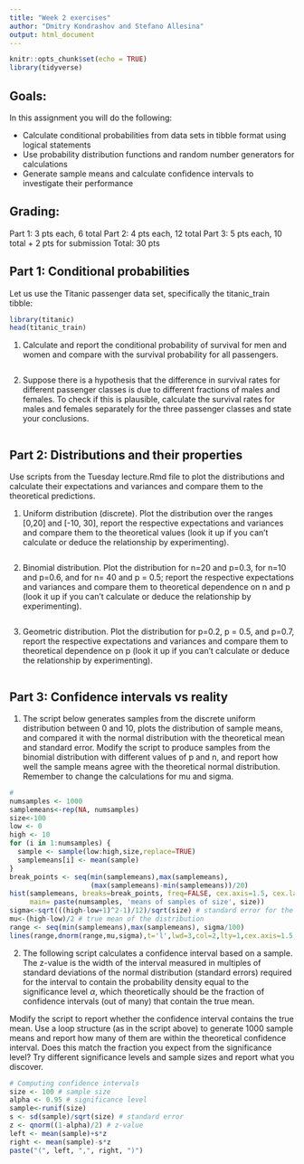 ```yaml
---
title: "Week 2 exercises"
author: "Dmitry Kondrashov and Stefano Allesina"
output: html_document
---
```


```r
knitr::opts_chunk$set(echo = TRUE)
library(tidyverse)
```



## Goals: 
In this assignment you will do the following:

  * Calculate conditional probabilities from data sets in tibble format using logical statements
  * Use probability distribution functions and random number generators for calculations
  * Generate sample means and calculate confidence intervals to investigate their performance


## Grading:
Part 1: 3 pts each, 6 total
Part 2: 4 pts each, 12 total
Part 3: 5 pts each, 10 total
+ 2 pts for submission
Total: 30 pts

## Part 1: Conditional probabilities

Let us use the Titanic passenger data set, specifically the titanic_train tibble:

```r
library(titanic)
head(titanic_train)
```


1. Calculate and report the conditional probability of survival for men and women and compare with the survival probability for all passengers. 

```r

```


2. Suppose there is a hypothesis that the difference in survival rates for different passenger classes is due to different fractions of males and females. To check if this is plausible, calculate the survival rates for males and females separately for the three passenger classes and state your conclusions.

```r

```


## Part 2: Distributions and their properties

Use scripts from the Tuesday lecture.Rmd file to plot the distributions and calculate their expectations and variances and compare them to the theoretical predictions.

1. Uniform distribution (discrete). Plot the distribution over the ranges [0,20] and [-10, 30],  report the respective expectations and variances and compare them to the theoretical values (look it up if you can't calculate or deduce the relationship by experimenting).

```r

```


2. Binomial distribution. Plot the distribution for n=20 and p=0.3, for n=10 and p=0.6, and for n= 40 and p = 0.5; report the respective expectations and variances and  compare them to theoretical dependence on n and p (look it up if you can't calculate or deduce the relationship by experimenting).

```r

```


3. Geometric distribution. Plot the distribution for p=0.2, p = 0.5, and p=0.7, report the respective expectations and variances and  compare them to theoretical dependence on p (look it up if you can't calculate or deduce the relationship by experimenting).

```r

```



## Part 3: Confidence intervals vs reality

1. The script below generates samples from the discrete uniform distribution between 0 and 10, plots the distribution of sample means, and compared it with the normal distribution with the theoretical mean and standard error. Modify the script to produce samples from the binomial distribution with different values of p and n, and report how well the sample means agree with the theoretical normal distribution. Remember to change the calculations for mu and sigma.


```r
# 
numsamples <- 1000
samplemeans<-rep(NA, numsamples)
size<-100
low <- 0
high <- 10
for (i in 1:numsamples) {
  sample <- sample(low:high,size,replace=TRUE)
  samplemeans[i] <- mean(sample)
}
break_points <- seq(min(samplemeans),max(samplemeans), 
                    (max(samplemeans)-min(samplemeans))/20)
hist(samplemeans, breaks=break_points, freq=FALSE, cex.axis=1.5, cex.lab=1.5,
     main= paste(numsamples, 'means of samples of size', size))
sigma<-sqrt(((high-low+1)^2-1)/12)/sqrt(size) # standard error for the distribution
mu<-(high-low)/2 # true mean of the distribution
range <- seq(min(samplemeans),max(samplemeans), sigma/100)
lines(range,dnorm(range,mu,sigma),t='l',lwd=3,col=2,lty=1,cex.axis=1.5,cex.lab=1.5)
```


2. The following script calculates a confidence interval based on a sample. The z-value is the width of the interval measured in multiples of standard deviations of the normal distribution (standard errors) required for the interval to contain the probability density equal to the significance level $\alpha$, which theoretically should be the fraction of confidence intervals (out of many) that contain the true mean.

Modify the script to report whether the confidence interval contains the true mean. Use a loop structure (as in the script above) to generate 1000 sample means and report how many of them are within the theoretical confidence interval. Does this match the fraction you expect from the significance level? Try different significance levels and sample sizes and report what you discover.


```r
# Computing confidence intervals
size <- 100 # sample size
alpha <- 0.95 # significance level
sample<-runif(size)
s <- sd(sample)/sqrt(size) # standard error
z <- qnorm((1-alpha)/2) # z-value
left <- mean(sample)+s*z
right <- mean(sample)-s*z
paste("(", left, ",", right, ")")
```


